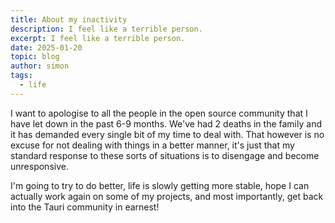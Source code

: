 ```yaml
---
title: About my inactivity
description: I feel like a terrible person.
excerpt: I feel like a terrible person.
date: 2025-01-20
topic: blog
author: simon
tags:
  - life
---
```


I want to apologise to all the people in the open source community that I have let down in the past 6-9 months. We've had 2 deaths in the family and it has demanded every single bit of my time to deal with. That however is no excuse for not dealing with things in a better manner, it's just that my standard response to these sorts of situations is to disengage and become unresponsive.

I'm going to try to do better, life is slowly getting more stable, hope I can actually work again on some of my projects, and most importantly, get back into the Tauri community in earnest!
